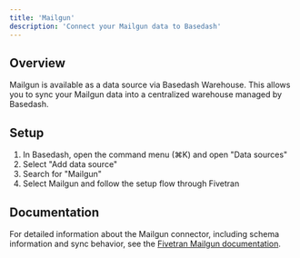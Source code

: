 ```yaml
---
title: 'Mailgun'
description: 'Connect your Mailgun data to Basedash'
---
```


## Overview

Mailgun is available as a data source via Basedash Warehouse. This allows you to sync your Mailgun data into a centralized warehouse managed by Basedash.

## Setup

1. In Basedash, open the command menu (⌘K) and open "Data sources"
2. Select "Add data source"
3. Search for "Mailgun"
4. Select Mailgun and follow the setup flow through Fivetran

## Documentation

For detailed information about the Mailgun connector, including schema information and sync behavior, see the [Fivetran Mailgun documentation](https://fivetran.com/docs/connectors/applications/mailgun).
